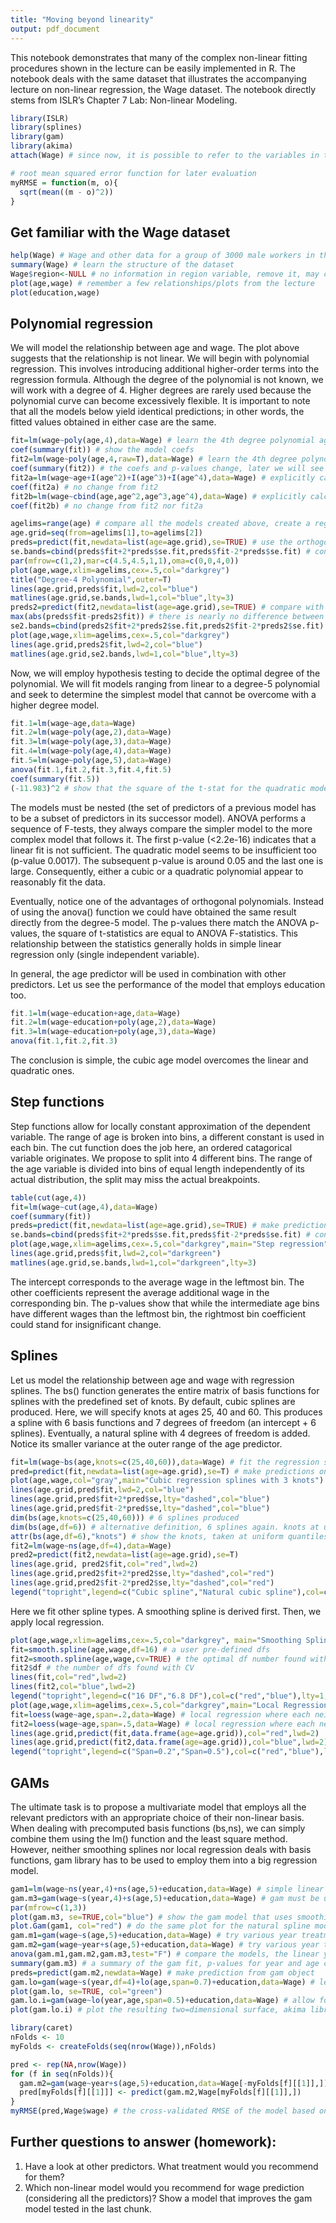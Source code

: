 ```yaml
---
title: "Moving beyond linearity"
output: pdf_document
---
```


This notebook demonstrates that many of the complex non-linear fitting procedures shown in the lecture can be easily implemented in R. The notebook deals with the same dataset that illustrates the accompanying lecture on non-linear regression, the Wage dataset. The notebook directly stems from ISLR's Chapter 7 Lab: Non-linear Modeling.

```r
library(ISLR)
library(splines)
library(gam)
library(akima)
attach(Wage) # since now, it is possible to refer to the variables in the Wage data frame by their names alone, without the prefix Wage$

# root mean squared error function for later evaluation
myRMSE = function(m, o){
  sqrt(mean((m - o)^2))
}
```

## Get familiar with the Wage dataset
```r
help(Wage) # Wage and other data for a group of 3000 male workers in the Mid-Atlantic region
summary(Wage) # learn the structure of the dataset
Wage$region<-NULL # no information in region variable, remove it, may cause errors in later models
plot(age,wage) # remember a few relationships/plots from the lecture
plot(education,wage)
```

## Polynomial regression

We will model the relationship between age and wage. The plot above suggests that the relationship is not linear. We will begin with polynomial regression. This involves introducing additional higher-order terms into the regression formula. Although the degree of the polynomial is not known, we will work with a degree of 4. Higher degrees are rarely used because the polynomial curve can become excessively flexible. It is important to note that all the models below yield identical predictions; in other words, the fitted values obtained in either case are the same.

```r
fit=lm(wage~poly(age,4),data=Wage) # learn the 4th degree polynomial age model with orthogonal polynomials
coef(summary(fit)) # show the model coefs
fit2=lm(wage~poly(age,4,raw=T),data=Wage) # learn the 4th degree polynomial age model with raw polynomials
coef(summary(fit2)) # the coefs and p-values change, later we will see it does not affect the fitted values
fit2a=lm(wage~age+I(age^2)+I(age^3)+I(age^4),data=Wage) # explicitly calculate the higher-order terms, I inhibits the interpretation of ^ as a formula crossing/interaction operator, it would make no effect with the only variable age  
coef(fit2a) # no change from fit2
fit2b=lm(wage~cbind(age,age^2,age^3,age^4),data=Wage) # explicitly calculate the higher powers, store them into a data.frame
coef(fit2b) # no change from fit2 nor fit2a

agelims=range(age) # compare all the models created above, create a regular grid of ages to test
age.grid=seq(from=agelims[1],to=agelims[2])
preds=predict(fit,newdata=list(age=age.grid),se=TRUE) # use the orthogonal polynomial model first
se.bands=cbind(preds$fit+2*preds$se.fit,preds$fit-2*preds$se.fit) # construct 95% confidence intervals
par(mfrow=c(1,2),mar=c(4.5,4.5,1,1),oma=c(0,0,4,0))
plot(age,wage,xlim=agelims,cex=.5,col="darkgrey")
title("Degree-4 Polynomial",outer=T)
lines(age.grid,preds$fit,lwd=2,col="blue")
matlines(age.grid,se.bands,lwd=1,col="blue",lty=3)
preds2=predict(fit2,newdata=list(age=age.grid),se=TRUE) # compare with the second fit (we have already found out that 2b and 2c must be identical)
max(abs(preds$fit-preds2$fit)) # there is nearly no difference between the predictions
se2.bands=cbind(preds2$fit+2*preds2$se.fit,preds2$fit-2*preds2$se.fit) # construct 95% confidence intervals
plot(age,wage,xlim=agelims,cex=.5,col="darkgrey")
lines(age.grid,preds2$fit,lwd=2,col="blue")
matlines(age.grid,se2.bands,lwd=1,col="blue",lty=3)
```

Now, we will employ hypothesis testing to decide the optimal degree of the polynomial. We will fit models ranging from linear to a degree-5 polynomial and seek to determine the simplest model that cannot be overcome with a higher degree model.

```r
fit.1=lm(wage~age,data=Wage)
fit.2=lm(wage~poly(age,2),data=Wage)
fit.3=lm(wage~poly(age,3),data=Wage)
fit.4=lm(wage~poly(age,4),data=Wage)
fit.5=lm(wage~poly(age,5),data=Wage)
anova(fit.1,fit.2,fit.3,fit.4,fit.5)
coef(summary(fit.5))
(-11.983)^2 # show that the square of the t-stat for the quadratic model equals the F-stat for the quadratic model taken from ANOVA
```

The models must be nested (the set of predictors of a previous model has to be a subset of predictors in its successor model). ANOVA performs a sequence of F-tests, they always compare the simpler model to the more complex model that follows it. The first p-value (<2.2e-16) indicates that a linear fit is not sufficient. The quadratic model seems to be insufficient too (p-value 0.0017). The subsequent p-value is around 0.05 and the last one is large. Consequently, either a cubic or a quadratic polynomial appear to reasonably fit the data.

Eventually, notice one of the advantages of orthogonal polynomials. Instead of using the anova() function we could have obtained the same result directly from the degree-5 model. The p-values there match the ANOVA p-values, the square of t-statistics are equal to ANOVA F-statistics. This relationship between the statistics generally holds in simple linear regression only (single independent variable).

In general, the age predictor will be used in combination with other predictors. Let us see the performance of the model that employs education too.

```r
fit.1=lm(wage~education+age,data=Wage)
fit.2=lm(wage~education+poly(age,2),data=Wage)
fit.3=lm(wage~education+poly(age,3),data=Wage)
anova(fit.1,fit.2,fit.3)
```
The conclusion is simple, the cubic age model overcomes the linear and quadratic ones.

## Step functions

Step functions allow for locally constant approximation of the dependent variable. The range of age is broken into bins, a different constant is used in each bin. The cut function does the job here, an ordered catagorical variable originates. We propose to split into 4 different bins. The range of the age variable is divided into bins of equal length independently of its actual distribution, the split may miss the actual breakpoints.
```r
table(cut(age,4))
fit=lm(wage~cut(age,4),data=Wage)
coef(summary(fit))
preds=predict(fit,newdata=list(age=age.grid),se=TRUE) # make predictions on the same regular age grid we used for polynomial models
se.bands=cbind(preds$fit+2*preds$se.fit,preds$fit-2*preds$se.fit) # construct 95% confidence intervals
plot(age,wage,xlim=agelims,cex=.5,col="darkgrey",main="Step regression")
lines(age.grid,preds$fit,lwd=2,col="darkgreen")
matlines(age.grid,se.bands,lwd=1,col="darkgreen",lty=3)

```

The intercept corresponds to the average wage in the leftmost bin. The other coefficients represent the average additional wage in the corresponding bin. The p-values show that while the intermediate age bins have different wages than the leftmost bin, the rightmost bin coefficient could stand for insignificant change.

## Splines

Let us model the relationship between age and wage with regression splines. The bs() function generates the entire matrix of basis functions for splines with the predefined set of knots. By default, cubic splines are produced. Here, we will specify knots at ages 25, 40 and 60. This produces a spline with 6 basis functions and 7 degrees of freedom (an intercept + 6 splines). Eventually, a natural spline with 4 degrees of freedom is added. Notice its smaller variance at the outer range of the age predictor. 


```r
fit=lm(wage~bs(age,knots=c(25,40,60)),data=Wage) # fit the regression spline model
pred=predict(fit,newdata=list(age=age.grid),se=T) # make predictions on the same regular age grid we used for polynomial models
plot(age,wage,col="gray",main="Cubic regression splines with 3 knots") # show the prediction plot
lines(age.grid,pred$fit,lwd=2,col="blue")
lines(age.grid,pred$fit+2*pred$se,lty="dashed",col="blue")
lines(age.grid,pred$fit-2*pred$se,lty="dashed",col="blue")
dim(bs(age,knots=c(25,40,60))) # 6 splines produced
dim(bs(age,df=6)) # alternative definition, 6 splines again. knots at uniform quantiles of age
attr(bs(age,df=6),"knots") # show the knots, taken at uniform quantiles (25th, 50th, 75th), their number derived from df
fit2=lm(wage~ns(age,df=4),data=Wage)
pred2=predict(fit2,newdata=list(age=age.grid),se=T)
lines(age.grid, pred2$fit,col="red",lwd=2)
lines(age.grid,pred2$fit+2*pred2$se,lty="dashed",col="red")
lines(age.grid,pred2$fit-2*pred2$se,lty="dashed",col="red")
legend("topright",legend=c("Cubic spline","Natural cubic spline"),col=c("blue","red"),lty=1,lwd=2,cex=.8)
```

Here we fit other spline types. A smoothing spline is derived first. Then, we apply local regression.

```r
plot(age,wage,xlim=agelims,cex=.5,col="darkgrey", main="Smoothing Spline")
fit=smooth.spline(age,wage,df=16) # a user pre-defined dfs
fit2=smooth.spline(age,wage,cv=TRUE) # the optimal df number found with CV
fit2$df # the number of dfs found with CV
lines(fit,col="red",lwd=2)
lines(fit2,col="blue",lwd=2)
legend("topright",legend=c("16 DF","6.8 DF"),col=c("red","blue"),lty=1,lwd=2,cex=.8)
plot(age,wage,xlim=agelims,cex=.5,col="darkgrey",main="Local Regression")
fit=loess(wage~age,span=.2,data=Wage) # local regression where each neighborhood consists of 20% of the observations
fit2=loess(wage~age,span=.5,data=Wage) # local regression where each neighborhood consists of 50% of the observations
lines(age.grid,predict(fit,data.frame(age=age.grid)),col="red",lwd=2)
lines(age.grid,predict(fit2,data.frame(age=age.grid)),col="blue",lwd=2)
legend("topright",legend=c("Span=0.2","Span=0.5"),col=c("red","blue"),lty=1,lwd=2,cex=.8)
```

## GAMs

The ultimate task is to propose a multivariate model that employs all the relevant predictors with an appropriate choice of their non-linear basis. When dealing with precomputed basis functions (bs,ns), we can simply combine them using the lm() function and the least square method. However, neither smoothing splines nor local regression deals with basis functions, gam library has to be used to employ them into a big regression model.

```r
gam1=lm(wage~ns(year,4)+ns(age,5)+education,data=Wage) # simple linear model when using bs() and ns()
gam.m3=gam(wage~s(year,4)+s(age,5)+education,data=Wage) # gam must be used to compile smoothing splines and/or local regression
par(mfrow=c(1,3))
plot(gam.m3, se=TRUE,col="blue") # show the gam model that uses smoothing splines (education is categorical and converted into dummy vars), demonstrate the individual components of the model
plot.Gam(gam1, col="red") # do the same plot for the natural spline model
gam.m1=gam(wage~s(age,5)+education,data=Wage) # try various year treatments, this is the model that ignores year
gam.m2=gam(wage~year+s(age,5)+education,data=Wage) # try various year treatments, this is the model that uses a linear function of year
anova(gam.m1,gam.m2,gam.m3,test="F") # compare the models, the linear year model works the best, m2 is preferred
summary(gam.m3) # a summary of the gam fit, p-values for year and age correspond to a H0 of a linear relationship versus Ha of a non-linear relationship, a linear function is sufficient for year, however, a non-linear term is requirred for age 
preds=predict(gam.m2,newdata=Wage) # make prediction from gam object
gam.lo=gam(wage~s(year,df=4)+lo(age,span=0.7)+education,data=Wage) # learn a gam with local regression building blocks
plot(gam.lo, se=TRUE, col="green")
gam.lo.i=gam(wage~lo(year,age,span=0.5)+education,data=Wage) # allow for interactions between year and age in local regression
plot(gam.lo.i) # plot the resulting two=dimensional surface, akima library is needed here
```
```r
library(caret)
nFolds <- 10
myFolds <- createFolds(seq(nrow(Wage)),nFolds)

pred <- rep(NA,nrow(Wage))
for (f in seq(nFolds)){
  gam.m2=gam(wage~year+s(age,5)+education,data=Wage[-myFolds[f][[1]],])
  pred[myFolds[f][[1]]] <- predict(gam.m2,Wage[myFolds[f][[1]],])
}
myRMSE(pred,Wage$wage) # the cross-validated RMSE of the model based on year, age and education
```

## Further questions to answer (homework):

1. Have a look at other predictors. What treatment would you recommend for them?
2. Which non-linear model would you recommend for wage prediction (considering all the predictors)? Show a model that improves the gam model tested in the last chunk.
